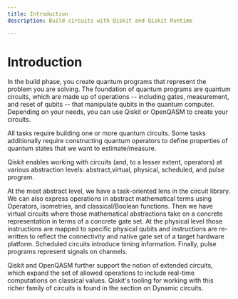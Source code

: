 ```yaml
---
title: Introduction
description: Build circuits with Qiskit and Qiskit Runtime

---
```


# Introduction

In the build phase, you create quantum programs that represent the problem you are solving. The foundation of quantum programs are quantum circuits, which are made up of operations -- including gates, measurement, and reset of qubits -- that manipulate qubits in the quantum computer.  Depending on your needs, you can use Qiskit or OpenQASM to create your circuits. 

All tasks require building one or more quantum circuits. Some tasks additionally require constructing quantum operators to define properties of quantum states that we want to estimate/measure.

Qiskit enables working with circuits (and, to a lesser extent, operators) at various abstraction levels: abstract,virtual, physical, scheduled, and pulse program.

At the most abstract level, we have a task-oriented lens in the circuit library. We can also express operations in abstract mathematical terms using Operators, isometries, and classical/Boolean functions. Then we have virtual circuits where those mathematical abstractions take on a concrete representation in terms of a concrete gate set. At the physical level those instructions are mapped to specific physical qubits and instructions are re-written to reflect the connectivity and native gate set of a target hardware platform. Scheduled circuits introduce timing information. Finally, pulse programs represent signals on channels.

Qiskit and OpenQASM further support the notion of extended circuits, which expand the set of allowed operations to include real-time computations on classical values. Qiskit's tooling for working with this richer family of circuits is found in the section on Dynamic circuits.